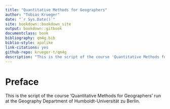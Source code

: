 ```yaml
--- 
title: "Quantitative Methods for Geographers"
author: "Tobias Krueger"
date: "`r Sys.Date()`"
site: bookdown::bookdown_site
output: bookdown::gitbook
documentclass: book
bibliography: qm4g.bib
biblio-style: apalike
link-citations: yes
github-repo: krueger-t/qm4g
description: "This is the script of the course 'Quantitative Methods for Geographers' run at the Geography Department of Humboldt-Universität zu Berlin."
---
```


# Preface {-}

This is the script of the course 'Quantitative Methods for Geographers' run at the Geography Department of Humboldt-Universität zu Berlin.
